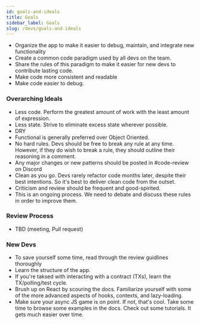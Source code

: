 ```yaml
---
id: goals-and-ideals
title: Goals
sidebar_label: Goals
slug: /devs/goals-and-ideals
---
```


- Organize the app to make it easier to debug, maintain, and integrate new functionality
- Create a common code paradigm used by all devs on the team.
- Share the rules of this paradigm to make it easier for new devs to contribute lasting code.
- Make code more consistent and readable
- Make code easier to debug.

### Overarching Ideals

- Less code. Perform the greatest amount of work with the least amount of expression.
- Less state. Strive to eliminate excess state wherever possible.
- DRY
- Functional is generally preferred over Object Oriented.
- No hard rules. Devs should be free to break any rule at any time. However, if they do wish to break a rule, they should outline their reasoning in a comment.
- Any major changes or new patterns should be posted in #code-review on Discord
- Clean as you go. Devs rarely refactor code months later, despite their best intentions. So it's best to deliver clean code from the outset.
- Criticism and review should be frequent and good-spirited.
- This is an ongoing process. We need to debate and discuss these rules in order to improve them.

### Review Process

- TBD (meeting, Pull request)

### New Devs

- To save yourself some time, read through the review guidlines thoroughly
- Learn the structure of the app.
- If you're taksed with interacting with a contract (TXs), learn the TX/polling/test cycle.
- Brush up on React by scouring the docs. Familiarize yourself with some of the more advanced aspects of hooks, contexts, and lazy-loading.
- Make sure your async JS game is on point. If not, that's cool. Take some time to browse some examples in the docs. Check out some tutorials. It gets much easier over time.
